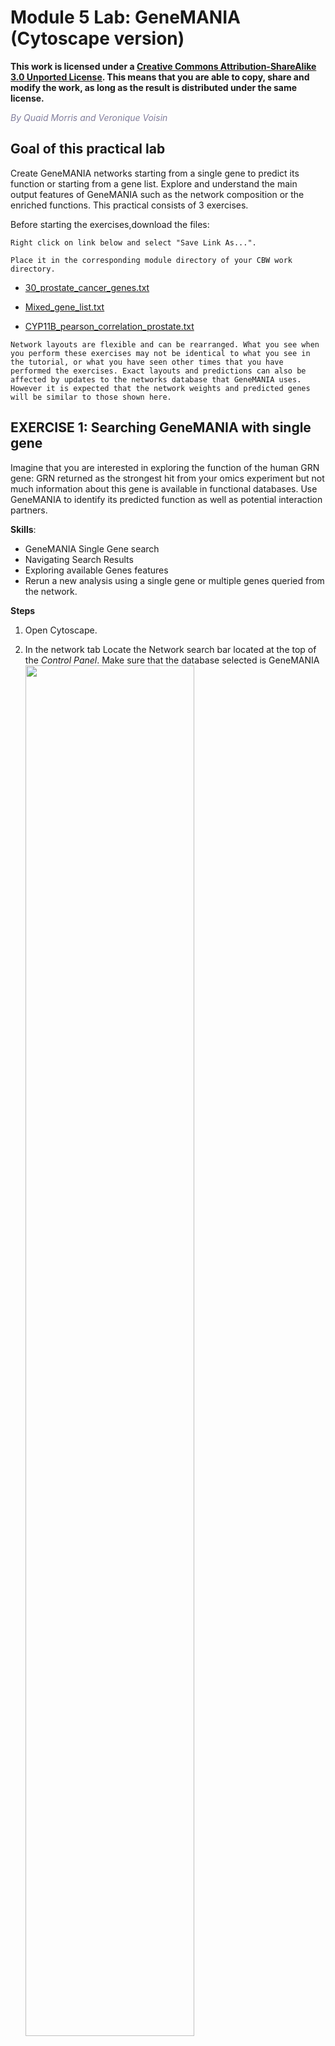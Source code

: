 # Module 5 Lab: GeneMANIA (Cytoscape version) {#genemania_cytoscape}

**This work is licensed under a [Creative Commons Attribution-ShareAlike 3.0 Unported License](http://creativecommons.org/licenses/by-sa/3.0/deed.en_US). This means that you are able to copy, share and modify the work, as long as the result is distributed under the same license.**

*<font color="#827e9c">By Quaid Morris and Veronique Voisin </font>*

## Goal of this practical lab 

Create GeneMANIA networks starting from a single gene to predict its function or starting from a gene list. Explore and understand the main output features of GeneMANIA such as the network composition or the enriched functions. This practical consists of 3 exercises. 

Before starting the exercises,download the files:

```block
Right click on link below and select "Save Link As...".

Place it in the corresponding module directory of your CBW work directory.
```

*	[30_prostate_cancer_genes.txt](./Module6/genemania/data/30_prostate_cancer_genes.txt)

*	[Mixed_gene_list.txt](./Module6/genemania/data/mixed_gene_list.txt)

*	[CYP11B_pearson_correlation_prostate.txt](./Module6/genemania/data/CYB11B_pearson_correlation_prostate.txt)

```block
Network layouts are flexible and can be rearranged. What you see when you perform these exercises may not be identical to what you see in the tutorial, or what you have seen other times that you have performed the exercises. Exact layouts and predictions can also be affected by updates to the networks database that GeneMANIA uses. However it is expected that the network weights and predicted genes will be similar to those shown here. 
```

## EXERCISE 1: Searching GeneMANIA with single gene

Imagine that you are interested in exploring the function of the human GRN gene: GRN returned as the strongest hit from your omics experiment but not much information about this gene is available in functional databases. Use GeneMANIA to identify its predicted function as well as potential interaction partners. 

**Skills**:

  * GeneMANIA Single Gene search
  * Navigating Search Results
  * Exploring  available Genes features
  * Rerun a new analysis using a single gene or multiple genes queried from the network.

**Steps**<br>

  1. Open Cytoscape.

  1. In the network tab Locate the Network search bar located at the top of the *Control Panel*.  Make sure that the database selected is GeneMANIA<br><img src="./Module6/genemania/images/Genemania.png" width="75%" />

  1. In the search window, ensure that the model organism is set to *Homo sapiens* ![homo](./Module6/genemania/images/Up.png).  

  1. Enter the following gene in the GeneMANIA search bar: GRN	

  1.  Click on the search icon ![search](./Module6/genemania/images/Search.png) and wait for the results.	<br><img src="./Module6/genemania/images/gc_1.1.png" alt="gc_1.1.png" width="750" />

  1. When your search results load, examine the network. Genes part of the query set are indicated in black, related genes added by GeneMANIA are represented in gray, and colored links represent the interactions that connect the nodes (genes). <br><img src="./Module6/genemania/images/GC2.png" alt="GC2.png" width="750" />

```block
zoom in and zoom out using trackpad or mouse scrolling up and down.
```

  <ol start=7 type="1"><li>Locate the *Functions* summary tab in Results Panel. <br><img src="./Module6/genemania/images/GC3.png" alt="GC3.png" width="750" /></ol>
  
  **Questions**:<br>
  * What are the functions significantly associated with this network? <br> 
  * GRN is the central node of this network: which function would you predict for GRN? <br>
  * How well did GeneMANIA perform? (hints: use GeneCards (<http://www.genecards.org/>) , PubMed (<http://www.ncbi.nlm.nih.gov/pubmed/>))?	


### ANSWERS

**Question** What are the functions significantly associated with this network? <br>
**Answer** the list of the functions associated with the network are listed in the above screenshot. The top 2 pathways are "vacuolar lumen" and "primary lysosome" and are significant under a FDR threshold less than 0.005. 

**Question** GRN is the central node of this network: which function would you predict for GRN? 
**Answer** : a function related to lysosome and vacuole

**Question** How well did GeneMANIA perform (hints: use GeneCards (http://www.genecards.org/) , PubMed (http://www.ncbi.nlm.nih.gov/pubmed/))?<br>
**Answer** 
The top functions predicted by GeneMANIA for GRN were related to lysosome and vacuole.  A pubmed search could confirm these results: “We experimentally verified that granulin precursor (GRN) gene, whose mutations cause frontotemporal lobar degeneration, is involved in lysosome function.” (Transcriptional gene network inference from a massive dataset elucidates transcriptome organization and gene function. Belcastro et al. Nucleic Acids Res. 2011 Nov 1;39(20):8677-88. 2011. PMID:21785136)


<ol start=8 type="1"><li>Locate the genes with the strongest associations with GRN.</ol> 
```block
These genes are the largest nodes in the network. 	

```
**Answer is SLPI and SORT1**

<ol start=9 type="1"><li>Re-run an analysis by adding SORT1, SLPI to the search.   Type 'SORT1' and 'SLPI' in the search box that already contains 'GRN' (one gene per line).  Click on the search button.</ol>  <br><img src="./Module6/genemania/images/gc_1.9.png" alt="gc_1.9.png" width="750" />
  
**Question**:Which functions are associated with this new network?


<img src="./Module6/genemania/images/GC9b.png" alt="GC9b.png" width="750" />

<img src="./Module6/genemania/images/GC9c.png" alt="GC9c.png" width="750" />


**Biological interpretation of the results:**

**A paper describing the interaction between GRN and SORT1 and demonstrates how finding related genes could be relevant for elaborating therapy:**
 
[Targeted manipulation of the sortilin–progranulin axis rescues progranulin haploinsufficiency. Lee et al. Hum Mol Genet. 2014 March 15; 23(6): 1467–1478. PMCID:PMC3929086](https://www.ncbi.nlm.nih.gov/pmc/articles/PMC3929086/)<br>
“Progranulin (GRN) mutations causing haploinsufficiency are a major cause of frontotemporal lobar degeneration (FTLD-TDP). Recent discoveries demonstrating sortilin (SORT1) is a neuronal receptor for PGRN endocytosis and a determinant of plasma PGRN levels portend the development of enhancers targeting the SORT1–PGRN axis. We demonstrate the preclinical efficacy of several approaches through which impairing PGRN's interaction with SORT1 restores extracellular PGRN levels. “

![](./Module6/genemania/images/GM11.png) 

<ol start=10 type="1"><li>Save the  network as an image by clicking on **File**, **Export**, **Network to Image...** and setting the **Export File Format** to "PDF(\*.pdf)".<br><img src="./Module6/genemania/images/GC10.png" alt="GC10.png" width="500" />

---

---

## EXERCISE 2: Searching GeneMANIA with gene list

To start this exercise, you need to download the [30_prostate_cancer_genes.txt](./Module6/genemania/data/30_prostate_cancer_genes.txt) file and save it on your computer. 

For this exercise, you are working with a list of 30 prostate cancer genes. This list was downloaded from the cBioPortal website (<http://www.cbioportal.org/>). The cBioPortal for Cancer Genomics stores genomic data from large scale, integrated cancer genomic data sets. During this exercise, you will explore the types of networks that have been used to create the GeneMANIA network from the prostate cancer gene list and you will see how changing input parameters can affect the results. The last step of the exercise consists of uploading a custom network which is a list of genes that are positively correlated with CYP11B1 in mRNA expression data of 94 prostate cancer samples (<http://www.cbioportal.org/>) .

**Skills**: <br>

  * GeneMANIA search using a gene list; 
  * Navigating Search Results; 
  * Exploring  Networks and advanced options; 
  * Uploading a custom network. 

**Steps**<br>

  1. Open Cytoscape.

  1. Locate the GeneMANIA search window located on the left side in *Control Panel*. 

  1. Copy and paste genes in the file [30_prostate_cancer_genes.txt](./Module6/genemania/data/30_prostate_cancer_genes.txt)
      * Make sure that the parameter 'Max resultant genes' is set to '20' by clicking on the menu button ![options](./Module6/genemania/images/options.png) at the right side of the search box and selecting 'Customise advanced options'.	

  1. Click on the search icon ![search](./Module6/genemania/images/Search.png) and wait for the results.	 <br><img src="./Module6/genemania/images/gc_2_4.png" alt="gc_2_4.png" width="750" />
``
  1. When your search results load, examine the network. Query genes are indicated in black, related genes added by GeneMANIA are represented in gray, and colored links represent the interactions that connect the nodes (genes). Move nodes around by selecting them with a mouse to investigate how they are connected.<br><img src="./Module6/genemania/images/GC2_5.png" alt="GC2_5.png" width="750" />

  1. Click any link (edge) connecting two nodes to highlight information about it. The information about the interaction is display in the *Edge Table* located in *Table Panel* (at the bottom) in the *networks* and *data type* columns. 
      * **Note**: Clicking on an edge between 2 nodes will display information about all interaction networks that connect  these 2 nodes. 
      * It indicates the reference (publication) for these interactions. 
      * The colors indicate the type of interaction (co-expression, shared protein domains, co-localization, physical interactions and predicted). <br><img src="./Module6/genemania/images/gc_2.6.png" alt="gc_2.6.png" width="750" />

  1. Locate and expand the 'Networks' summary tab  in *Results Panel* (on the right) and look at what data has been used to create the network and predictions. 
      * **Note** that Co-expression (purple colored lines, weight over 25%) and Shared protein domains (lightgold colored lines, weight over 30%) influence the results the most, but Co-localization (blue colored lines), Physical interactions (salmon colored lines) and Predicted (orange) data are also included. 
      * At the top of the Networks summary tab, use the menu button ![options](./Module6/genemania/images/options.png) and try Expand “All, then “Top-Level” and “None”  to get information about the sources of the different networks. <br><img src="./Module6/genemania/images/GC2_7.png" alt="GC2_7.png" width="550" />

```block
The observations of the number of connections makes it easier to understand why co-expression and shared protein domains have the highest percent weight for this network: they are helping to connect more genes than physical interactions and predicted interactions; A higher weight means that this network contributed more to finding related genes. 	
```

<ol start=8 type="1"><li>Highlight all connections corresponding to each network by clicking the name of each network category.</ol>
  
  * Click on  “Shared protein domains” and see which genes are connected by predicted protein protein interaction. <br><img src="./Module6/genemania/images/GC2_8a.png" alt="GC2_8a.png" width="750" />
  * You can do the same for “Co-localization” , “Co-expression”  and “Physical interactions”. <br><img src="./Module6/genemania/images/GC2_8b.png" alt="GC2_8b.png" width="750" />


<ol start=9 type="1"><li>Locate the Functions summary tab and look at what functions were significantly enriched in this list of prostate genes.	</ol>

  * The top pathway with the strongest enrichments is: "oxidoreductase activity, acting on CH-OH group of donors" with 28 genes in the prostate cancer list overlapping with this pathway.
  * The FDR is equal to 6.4e-46.<br><img src="./Module6/genemania/images/GC2_9.png" alt="GC2_9.png" width="750" />


**Question**:<br>“Shared protein domains” is an important part of the network. What would the GeneMANIA results be if we didn’t include this source when we ran GeneMANIA search?

  * Go back to the 'Network' tab on the right side of the Cytoscape window to find the GeneMania search bar. 
  * Click on  the option menu button ![options](./Module6/genemania/images/options.png) which is located at the right of the search box. 
  * Uncheck ‘Shared protein domains’ and click on a point outside the box to close it.
  * Click on the search icon ![search](./Module6/genemania/images/Search.png).
  * Explore the results.<br><img src="./Module6/genemania/images/GC2_10a.png" alt="GC2_10a.png" width="750" />


**Answer** <br>If "shared protein domain" is removed, the relationships between the nodes are primarily from the Co-expression, Co-localization, Predicted and Physical interactions networks. The genes added to the network are different compared to the first network created with "Shared protein domain". <br><img src="./Module6/genemania/images/GC2_10b.png" alt="GC2_10b.png" width="750" />

**Question**:<br>Locate the Functions summary tab in *Results Panel* and look at what functions were significantly enriched with these new settings.	

**Answer** <br>With the new settings, "steroid biosynthetic process" is the new top enriched pathway. <br><img src="./Module6/genemania/images/GC2_11.png" alt="GC2_11.png" width="500" />

<ol start=10 type="1"><li>Try to modify additional parameters like *Max Resultant Genes* or *Network Weighting* and look at how the changes you made influenced the results.  </ol>	


---

---

## EXERCISE 3: Searching GeneMANIA with mixed gene list

To start this exercise, you need to download the [Mixed_gene_list.txt](./Module6/genemania/data/mixed_gene_list.txt) file and save it on your computer. 

For this exercise, you are working on a gene list created by combining 3 user defined gene lists available from the cBioportal (<http://www.cbioportal.org>). It contains genes implicated in the DNA damage response, the PI3K-AKT-mTOR signaling pathway and Folate transport. This list is representative of a gene list obtained from transcriptomics data. During this exercise, we will first characterize our gene list based on functions and then we will add potential drug and microRNAs targeting genes in the network, and we will save the report.


**Skills**: 

  * GeneMANIA search using a gene list; 
  * Navigating Search Results; 
  * Exploring  Functions; 
  * Adding attributes; 
  * Create a report. 

**Steps**<br>

  1.  Before performing the next GeneMANIA search make sure the GeneMANIA parameters are set back to the default values. <br><img src="./Module6/genemania/images/default_params.png"  width="500" />

  1. Open Cytoscape and locate the GeneMANIA search window located on the left side in *Control Panel*. 

  1.	In the search window, ensure that the model organism is set to *Homo sapiens* ![homo](./Module6/genemania/images/Up.png)  .	

  1.	Copy and paste genes in the file [Mixed_gene_list.txt](./Module6/genemania/data/mixed_gene_list.txt). Click on the search icon ![search](./Module6/genemania/images/Search.png) and wait for the results.	Explore the network.<br><img src="./Module6/genemania/images/gc_3_2.png" alt="gc_3_2.png" width="500" />

  1. Locate the Functions summary tab in *Result Panel* and look at functions returned by GeneMANIA.	<br><img src="./Module6/genemania/images/GC3_4.png" alt="GC3_4.png" width="500" />

  1. In the functions summary tab,  check some functions to color genes included in these functions. To follow this tutorial, you can for example color the “DNA recombination” , “response to insulin”  functions.<br><img src="./Module6/genemania/images/GC3_4a.png" alt="GC3_4a.png" width="500" /><br><img src="./Module6/genemania/images/GC3_4b.png" alt="GC3_4b.png" width="500" />


  1. Color genes according to their GeneMANIA defined functions:
      * Go to the **Control Panel** tabs located on the right side of the Cytoscape window and select the **Style** tab.  
      * In the **Node** panel, expand the **Fill Color** tab.
      * Set **Column** to **annotation name**.<br><img src="./Module6/genemania/images/gc3_5a.png" alt="gc3_5a.png" width="500" /> 
      * Locate “DNA recombination”.
      * Double click on the white space at the right side of the box and click on the 3 dots ![options2](./Module6/genemania/images/options2.png). A **Colors** box appears.
      * Choose a color of your choice and click on **OK**.<br><img src="./Module6/genemania/images/GC3_5.png" alt="GC3_5.png" width="500" />
      * Locate “response to insulin”. Double click on the white space at the right side of the box and click on the 3 buttons menu. A **Colors** box appears.
      * Choose a color of your choice and click on **OK**.<br><img src="./Module6/genemania/images/GC3_5b.png" alt="GC3_5b.png" width="750" />

6.	Locate our favorite gene PDPK1 on the network. 
      * Click on the icon *First Neighbor of Selected Nodes* ![neighbour](./Module6/genemania/images/neighbour.png). It will highlight this gene and all its connections. <br><img src="./Module6/genemania/images/GC3_6.png" alt="GC3_6.png" width="750" />
      * Click on the icon *From Selected Nodes, all Edges* ![new network](./Module6/genemania/images/newnetwork.png) to create a subnetwork.<br><img src="./Module6/genemania/images/GC3_6b.png" alt="GC3_6b.png" width="750" />
      * The resultsing subnetwork will only have the selected nodes from the first network<br><img src="./Module6/genemania/images/GC3_6c.png" alt="GC3_6c.png" width="750" />

```block
copy "PDPK1" to the search box, click enter and the node will be highlighted in yellow in the network.
```    


---

## GeneMANIA DEFINITIONS:

**What are the different networks: Definition of the types of interaction:**

*	**Shared domains**: Protein domain data. Two gene products are linked if they have the same protein domain. These data are collected from domain databases, such as InterPro, SMART and Pfam.

*	**Co-localization**: Genes expressed in the same tissue, or proteins found in the same location. Two genes are linked if they are both expressed in the same tissue or if their gene products are both identified in the same cellular location.

*	**Co-expression**: Gene expression data. Two genes are linked if their expression levels are similar across conditions in a gene expression study. Most of this data is collected from the Gene Expression Omnibus (GEO); we only collect data associated with a publication.

*	**Predicted**: Predicted functional relationships between genes, often protein interactions. A major source of predicted data is mapping known functional relationships from another organism via orthology.


**What is defined by evidence sources?:** 

*	**Evidence sources** are the information contained in the multiple databases that GeneMANIA uses to establish interaction between two genes.


**Network:**

*	**Node** : circle representing the genes

*	**Edge**: line that links two nodes and represent an interaction between two genes (multiple lines correspond to multiple sources)

*	**Node size**: Mapped to gene score, i.e. the degree to which GeneMANIA predicts the genes are related

*	**Thickness of edge**: Strength/weight of interaction


**Layout** : The layout is different each time so the user can request the layout run multiple times until the user is satisfied with the result.


**in Networks tab:**

*	**Percent weight (score)** : a higher weight means that this network helped more to find related genes.


**in Functions tab** :

*	**FDR** : False discovery rate (FDR) is greater than or equal to the probability that this is a false positive.

*	**Coverage** : (number of genes in the network with a given function) / (all genes in the genome with the function)

#### In advanced options: 

*	**Network weighting?**  GeneMANIA can use a few different methods to weight networks when combining all networks to form the final composite network that results from a search. The default settings are usually appropriate, but you can choose a weighting method in the advanced option panel. (more details at <http://pages.genemania.org/help/>).

*	**Related genes** : are genes added by GeneMANIA in addition to the genes from the query. It helps to expand the network and predict function of the query gene(s).

*	**The attributes**  represent the differences sources of evidence that can be used to build the network.


**Notes** :

*	prostate cancer gene list is “AKR1C3 AR CYB5A CYP11A1 CYP11B1 CYP11B2 CYP17A1 CYP19A1 CYP21A2 HSD17B1 HSD17B10 HSD17B11 HSD17B12 HSD17B13 HSD17B14 HSD17B2 HSD17B3 HSD17B4 HSD17B6 HSD17B7 HSD17B8 HSD3B1 HSD3B2 HSD3B7 RDH5 SHBG SRD5A1 SRD5A3 STAR”.

*	mixed gene list is AKT1 AKT1S1 AKT2 ATM ATR BRCA1 BRCA2 CHEK1 CHEK2 FANCF FOLR1 FOLR2 FOLR3 FOXO1 FOXO3 MDC1 MLH1 MLST8 MSH2 MTOR PARP1 PDPK1 PIK3CA PIK3R1 PIK3R2 PTEN RAD51 RHEB RICTOR RPTOR SLC19A1 TSC1 TSC2

```block
look at GeneMANIA help pages when you run an analysis on your own after the workshop: <http://pages.genemania.org/help/>.
```


## EXERCISE 4 (OPTIONAL): Discover the stringApp

[stringApp](https://string-db.org/) imports functional associations or physical interactions between protein-protein and protein-chemical pairs from STRING, Viruses.STRING, STITCH, DISEASES and from PubMed text mining into Cytoscape. 
Users provide a list of one or more gene, protein, compound, disease, or PubMed queries, the species, the network type, and a confidence score and stringApp queries the database to return the matching network. 


Currently, five different queries are supported:

  * STRING: protein query -- enter a list of protein names (e.g. gene symbols or UniProt identifiers/accession numbers) to obtain a STRING network for the proteins
  * STRING: PubMed query -- enter a PubMed query and utilize text mining to get a STRING network for the top N proteins associated with the query
  * STRING: disease query -- enter a disease name to retrieve a STRING network of the top N proteins associated with the specified disease
  * STITCH: protein/compound query -- enter a list of protein or compound names to obtain a network for them from STITCH
  * STRING: cross-species query -- choose two species to obtain a STRING network between and within the proteins of the interacting species

**Data** 

Let's use the prostate cancer gene list that we used in exercise 1.

  *	[30_prostate_cancer_genes.txt](./Module6/genemania/data/30_prostate_cancer_genes.txt)

**Steps**:<br>

  1. Open Cytoscape 
  1. Make sure stringApp is installed. Go to menu, Apps, App Store, Show App Store. Install the app if necessary.
  1. In Cytoscape, locate the **Network** tab and select **STRING**, **STRING: protein query** by clicking the down arrow.<br>
  
<img src="./Module6/stringlab/SL1.png" alt="start" width="70%" />

  1. Copy and paste the [30_prostate_cancer_genes.txt](./Module6/genemania/data/30_prostate_cancer_genes.txt) in the blank field and click on the search button.<br>

 
  1. Observe the network that has been created. The genes from our list are connected by predicted protein-protein interactions.<br><img src="./Module6/stringlab/string1.png" alt="start" width="70%" /> 

  1. On the right side of the Cytoscape window, locate and expand the *STRING* tab.<br> 
       * Make sure that the **Nodes** tab is selected.<br>
       * Play with parameters on the top fields: *Glass ball effect*, *STRING style labels*, etc... and observe the changes on the network.<br><img src="./Module6/stringlab/string2.png" alt="start" width="70%" /> 

  1. Optimize the layout. In Cytoscape, go to the menu bar, Layout, yFiles Organic Layout.<img src="./Module6/stringlab/string3.png" alt="start" width="40%" />    
       
  1. Go back to the STRING Note tab on the right side:      
       * Select a node and look at the gene details in the **Selected nodes** tab.
       * Try the **Functional enrichment** and observe the resuls in the **STRING Enrichment** table located below the network.<br><img src="./Module6/stringlab/string4.png" alt="start" width="70%" />
  
  1. Select the **Edges** tab.
      * The **score** slide bar enables to select the interactions with the strongest prediction scores.
      * The **Subscore** table traces the source of the predicted interactions using several evidence scores.<br><img src="./Module6/stringlab/string5.png" alt="start" width="70%" />
  
## More STRING information and tutorials:
* Reference: https://apps.cytoscape.org/apps/stringapp
* Tutorial: https://cytoscape.org/cytoscape-tutorials/protocols/stringApp/#/





